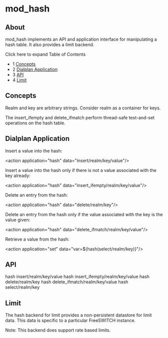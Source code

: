 
# mod_hash 

 

## About

mod\_hash implements an API and application interface for manipulating a hash table. It also provides a limit backend.

Click here to expand Table of Contents

* 1 [Concepts](#concepts)
* 2 [Dialplan Application](#dialplan-application)
* 3 [API](#api)
* 4 [Limit](#limit)

## Concepts

Realm and key are arbitrary strings. Consider realm as a container for keys.

The insert\_ifempty and delete\_ifmatch perform thread-safe test-and-set operations on the hash table.

## Dialplan Application

Insert a value into the hash:

\<action application="hash" data="insert/realm/key/value"/>

Insert a value into the hash only if there is not a value associated with the key already:

\<action application="hash" data="insert_ifempty/realm/key/value"/>

Delete an entry from the hash:

\<action application="hash" data="delete/realm/key"/>

Delete an entry from the hash only if the value associated with the key is the value given:

\<action application="hash" data="delete_ifmatch/realm/key/value"/>

Retrieve a value from the hash:

\<action application="set" data="var=$\{hash(select/realm/key)}"/>

## API

hash insert/realm/key/value
hash insert_ifempty/realm/key/value
hash delete/realm/key
hash delete_ifmatch/realm/key/value
hash select/realm/key

## Limit

The hash backend for limit provides a non-persistent datastore for limit data. This data is specific to a particular FreeSWITCH instance.

Note: This backend does support rate based limits.


